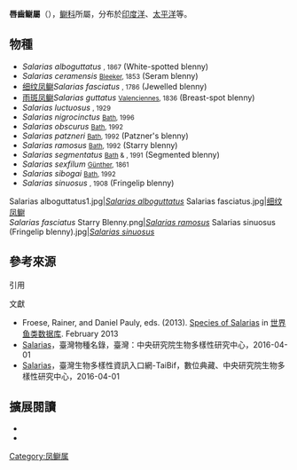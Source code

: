 {{noteTA
|T=zh-tw:唇齒䲁屬;zh-cn:凤鳚属;zh-hk:鳳䲁屬;
|1=zh-tw:唇齒䲁;zh-cn:凤鳚;zh-hk:鳳䲁;
|2= zh-tw:細紋唇齒䲁;zh-cn:细纹凤鳚;
|3= zh-tw:胸斑唇齒䲁;zh-cn:雨斑凤鳚;
}}
{{CJK-New-Char|4C81|ver=A}}
{{Automatic taxobox
| image = Algae blenny.jpg
| image_caption = Jewelled Blenny ''(S. fasciatus)'' 
| taxon = Salarias
| authority = [[喬治·居維葉|G. Cuvier]], 1816<ref name="WoRMS-205701">{{cite web | url=http://www.marinespecies.org/aphia.php?p=taxdetails&id=205701 | title=''Salarias'' Cuvier, 1816 AphiaID: 205701 | publisher=[[世界海洋物种目录|World Register of Marine Species]]，縮寫為WoRMS | accessdate=2016-06-12 | archive-date=2016-08-21 | archive-url=https://web.archive.org/web/20160821094336/http://www.marinespecies.org/aphia.php?p=taxdetails&id=205701 | dead-url=no }}</ref>
| subdivision_ranks = [[種_(生物)|種]]
| subdivision = [[#物種|見內文]]<ref name="WoRMS-205701"/>
}}
'''唇齒鳚屬'''（{{sname|''Salarias''}}），[[鳚科|鳚科]]所屬，分布於[[印度洋|印度洋]]、[[太平洋|太平洋]]等。

==物種==
*''Salarias alboguttatus'' <small>{{link-de|魯道夫·克納爾|Rudolf Kner|Kner}}, 1867</small> (White-spotted blenny)
*''Salarias ceramensis'' <small>[[彼得·布莱克尔|Bleeker]], 1853</small> (Seram blenny)
*[[细纹凤鳚|细纹凤鳚]]''Salarias fasciatus'' <small>{{tsl|de|Marcus Élieser Bloch|馬庫斯·埃利澤·布洛赫|Bloch}}, 1786</small> (Jewelled blenny)
*[[雨斑凤鳚|雨斑凤鳚]]''Salarias guttatus'' <small>[[阿希爾·瓦朗謝訥|Valenciennes]], 1836</small> (Breast-spot blenny)
* ''Salarias luctuosus'' <small>{{le|吉爾伯·珀西·惠特利|Gilbert Percy Whitley|Whitley}}, 1929</small>
* ''Salarias nigrocinctus'' <small>[[Hans_Bath|Bath]], 1996</small><!-- de 德國人 -->
* ''Salarias obscurus'' <small>[[Hans_Bath|Bath]], 1992</small>
* ''Salarias patzneri'' <small>[[Hans_Bath|Bath]], 1992</small> (Patzner's blenny)
* ''Salarias ramosus'' <small>[[Hans_Bath|Bath]], 1992</small> (Starry blenny)
* ''Salarias segmentatus'' <small>[[Hans_Bath|Bath]] & {{le|約翰·歐內斯特·蘭德爾|John Ernest Randall|J. E. Randall}}, 1991</small> (Segmented blenny)
*''Salarias sexfilum'' <small>[[阿尔伯特·甘瑟|Günther]], 1861</small>
*''Salarias sibogai'' <small>[[Hans_Bath|Bath]], 1992</small>
*''Salarias sinuosus'' <small>{{le|約翰·奧特伯恩·斯奈德|John Otterbein Snyder|Snyder}}, 1908</small> (Fringelip blenny)

<gallery style="text-align:center;" mode="packed">
Salarias alboguttatus1.jpg|''[[Salarias_alboguttatus|Salarias alboguttatus]]''
Salarias fasciatus.jpg|[[细纹凤鳚|细纹凤鳚]]<br/>''Salarias fasciatus''
Starry Blenny.png|''[[Salarias_ramosus|Salarias ramosus]]''
Salarias sinuosus (Fringelip blenny).jpg|''[[Salarias_sinuosus|Salarias sinuosus]]''
</gallery>

==參考來源==
;引用
{{reflist}}
;文獻
* Froese, Rainer, and Daniel Pauly, eds. (2013). [http://www.fishbase.org/identification/SpeciesList.php?genus=Salarias Species of Salarias]{{Wayback|url=http://www.fishbase.org/identification/SpeciesList.php?genus=Salarias |date=20150925085751 }} in [[世界鱼类数据库|世界鱼类数据库]]. February 2013
*[http://taibnet.sinica.edu.tw/chi/taibnet_species_list.php?D2=name&D3=beginning&T1=Salarias&T1_new_value=true&query=Y&fr=y&sy=n Salarias]{{Wayback|url=http://taibnet.sinica.edu.tw/chi/taibnet_species_list.php?D2=name&D3=beginning&T1=Salarias&T1_new_value=true&query=Y&fr=y&sy=n |date=20160405155641 }}，臺灣物種名錄，臺灣：中央研究院生物多樣性研究中心，2016-04-01
*[http://taibif.tw/zh/catalogue_of_life/page/90a9-81ef-4657-22f5-630b-c8f9-b6f4-0d73 Salarias]，臺灣生物多樣性資訊入口網-TaiBif，數位典藏、中央研究院生物多樣性研究中心，2016-04-01
== 擴展閱讀==
{{refbegin}}
{{Portal |生物學}}
*{{Wikispecies-inline|Salarias}}
*{{commonscat-inline|Salarias}}
{{refend}}
{{Taxonbar|from=Q2202411}}

[[Category:凤鳚属|Category:凤鳚属]]


{{鱸形目小作品}}